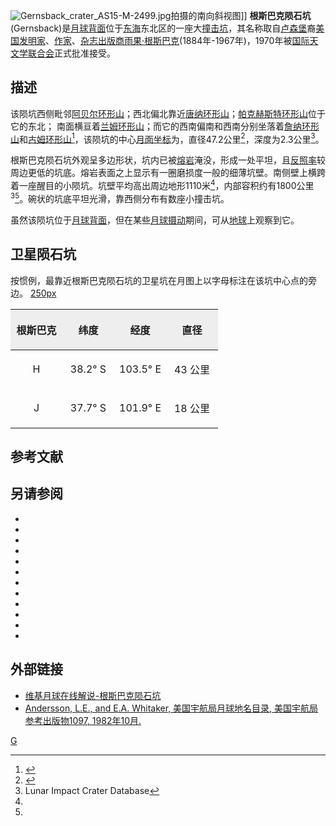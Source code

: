 {{lunar crater data|
 image=Gernsback lunar crater LRO.jpg|240px|
 caption=[[月球勘测轨道飞行器|月球勘测轨道飞行器]]拍摄的图像|
 latitude=36.53|
 N_or_S=S|
 longitude=99.53|
 E_or_W=E|
 diameter=47.2公里|
 depth=2.3公里|
 colong=261|
 eponym=[[雨果·根斯巴克|雨果·根斯巴克]]}}
[[Image:Gernsback_crater_AS15-M-2499.jpg|thumb]]拍摄的南向斜视图]]
'''根斯巴克陨石坑'''(Gernsback)是[[月球背面|月球背面]]位于[[东方海|东海]]东北区的一座大[[撞击坑|撞击坑]]，其名称取自[[卢森堡|卢森堡]]裔[[美国|美国]][[发明家|发明家]]、[[作家|作家]]、[[杂志|杂志]][[出版商|出版商]][[雨果·根斯巴克|雨果·根斯巴克]](1884年-1967年)，1970年被[[国际天文学联合会|国际天文学联合会]]正式批准接受。

==描述==
该陨坑西侧毗邻[[阿贝尔环形山|阿贝尔环形山]]；西北偏北靠近[[唐纳环形山|唐纳环形山]]；[[帕克赫斯特环形山|帕克赫斯特环形山]]位于它的东北；
南面横亘着[[兰姆环形山|兰姆环形山]]；而它的西南偏南和西南分别坐落着[[詹纳环形山|詹纳环形山]]和[[古姆环形山|古姆环形山]]<ref>{{Cite web |url=http://planetarynames.wr.usgs.gov/images/Lunar/lac_116_wac.pdf |title=Crater Gernsback on LAC-116 map |access-date=2016-07-30 |archive-date=2020-10-19 |archive-url=https://web.archive.org/web/20201019164233/https://planetarynames.wr.usgs.gov/images/Lunar/lac_116_wac.pdf |dead-url=no }}</ref>，该陨坑的中心[[月面坐标|月面坐标]]为{{Coord|36.53|S|99.53|E|globe:Moon|nogoogle=1|noosm=1}}，直径47.2公里<ref name="IAU">{{Cite web |url=http://planetarynames.wr.usgs.gov/Feature/2148 |title=Directory of the International Astronomical Union |access-date=2016-07-30 |archive-date=2020-06-09 |archive-url=https://web.archive.org/web/20200609074806/https://planetarynames.wr.usgs.gov/Feature/2148 |dead-url=no }}</ref>，深度为2.3公里<ref name=LICD>Lunar Impact Crater Database</ref>。

根斯巴克陨石坑外观呈多边形状，坑内已被[[熔岩|熔岩]]淹没，形成一处平坦，且[[反照率|反照率]]较周边更低的坑底。熔岩表面之上显示有一圈磨损度一般的细薄坑壁。南侧壁上横跨着一座醒目的小陨坑。坑壁平均高出周边地形1110米<ref name="LICD"/>，内部容积约有1800公里<sup>3</sup><ref name="LICD"/>。碗状的坑底平坦光滑，靠西侧分布有数座小撞击坑。

虽然该陨坑位于[[月球背面|月球背面]]，但在某些[[天平动|月球摄动]]期间，可从[[地球|地球]]上观察到它。

==卫星陨石坑==
按惯例，最靠近根斯巴克陨石坑的卫星坑在月图上以字母标注在该坑中心点的旁边。
[[image:Gernsback_sattelite_craters_map.jpg|250px]]

{| class="wikitable"
!width="25%" style="background:#eeeeee;" |根斯巴克
!width="25%" style="background:#eeeeee;" |纬度
!width="25%" style="background:#eeeeee;" |经度
!width="25%" style="background:#eeeeee;" |直径
|-
|align="center"|H
|align="center"|38.2° S
|align="center"|103.5° E
|align="center"|43 公里
|-
|align="center"|J
|align="center"|37.7° S
|align="center"|101.9° E
|align="center"|18 公里
|}{{clear}}
==参考文献==
{{reflist}}

==另请参阅==
{{refbegin}}
* {{cite book
  | last1 = Andersson
  | first1 = L. E.
  | last2 = Whitaker
  | first2 = E. A.
  | authorlink2 = Ewen Whitaker
  | date = 1982
  | title = [[NASA|NASA]] Catalogue of Lunar Nomenclature
  | publisher = NASA RP-1097
  | ref = harv
  }}
* {{cite web
  | last = Blue
  | first = Jennifer
  | date = July 25, 2007
  | title = Gazetteer of Planetary Nomenclature
  | publisher = [[United_States_Geological_Survey|USGS]]
  | url = http://planetarynames.wr.usgs.gov/
  | accessdate = 2007-08-05
  | ref = harv
  | archive-date = 2013-02-13
  | archive-url = https://www.webcitation.org/6EOCinkK0?url=http://planetarynames.wr.usgs.gov/
  | dead-url = no
  }}
* {{cite book
  | last1 = Bussey
  | first1 = B.
  | authorlink1 = Ben Bussey
  | last2 = Spudis
  | first2 = P.
  | authorlink2 = Paul Spudis
  | date = 2004
  | title = The Clementine Atlas of the Moon
  | publisher = Cambridge University Press
  | location = New York
  | isbn = 978-0-521-81528-4
  | ref = harv
  }}
* {{cite book
  | last1 = Cocks
  | first1 = Elijah E.
  | last2 = Cocks
  | first2 = Josiah C.
  | date = 1995
  | title = Who's Who on the Moon: A Biographical Dictionary of Lunar Nomenclature
  | url = https://archive.org/details/isbn_9780936389271
  | publisher = Tudor Publishers
  | isbn = 978-0-936389-27-1
  | ref = harv
  }}
* {{cite web
  | last = McDowell
  | first = Jonathan
  | date = July 15, 2007
  | url = http://host.planet4589.org/astro/lunar/
  | title = Lunar Nomenclature
  | publisher = Jonathan's Space Report
  | accessdate = 2007-10-24
  | ref = harv
  | archive-date = 2012-05-26
  | archive-url = https://www.webcitation.org/67wcYNfK3?url=http://host.planet4589.org/astro/lunar/
  | dead-url = no
  }}
* {{cite journal| last1 = Menzel| first1 = D. H.| last2 = Minnaert| first2 = M.| last3 = Levin| first3 = B.| last4 = Dollfus| first4 = A.| last5 = Bell| first5 = B.| title = Report on Lunar Nomenclature by the Working Group of Commission 17 of the IAU| doi = 10.1007/BF00171763| journal = Space Science Reviews| volume = 12| issue = 2| pages = 136–186| date = 1971| bibcode = 1971SSRv...12..136M| ref = harv}}
* {{cite book
  | first = Patrick
  | last = Moore
  | authorlink = Patrick Moore
  | date = 2001
  | title = On the Moon
  | url = https://archive.org/details/patrickmooreonmo00patr
  | publisher = Sterling Publishing Co.
  | isbn = 978-0-304-35469-6
  | ref = harv
  }}
* {{cite book
  | first = Fred W.
  | last = Price
  | date = 1988
  | title = The Moon Observer's Handbook
  | publisher = Cambridge University Press
  | isbn = 978-0-521-33500-3
  | ref = harv
  }}
* {{cite book
  | last = Rükl
  | first = Antonín
  | authorlink = Antonín Rükl
  | date = 1990
  | title = Atlas of the Moon
  | publisher = Kalmbach Books
  | isbn = 978-0-913135-17-4
  | ref = harv
  }}
* {{cite book
  | last = Webb
  | first = Rev. T. W.
  | authorlink = Thomas William Webb
  | date = 1962
  | title = Celestial Objects for Common Telescopes
  | url = https://archive.org/details/celestialobjects00webb
  | edition = 6th revised
  | publisher = Dover
  | isbn = 978-0-486-20917-3
  | ref = harv
  }}
* {{cite book
  | first = Ewen A.
  | last = Whitaker
  | authorlink = Ewen Whitaker
  | date = 1999
  | title = Mapping and Naming the Moon
  | publisher = Cambridge University Press
  | isbn = 978-0-521-62248-6
  | ref = harv
  }}
* {{cite book
  | first = Peter T.
  | last = Wlasuk
  | date = 2000
  | title = Observing the Moon
  | publisher = Springer
  | isbn = 978-1-85233-193-1
  | ref = harv
 }}
{{refend}}

==外部链接==
* [http://the-moon.wikispaces.com/Gernsback 维基月球在线解说-根斯巴克陨石坑] {{Wayback|url=http://the-moon.wikispaces.com/Gernsback |date=20180530145558 }}
* [http://planet4589.org/astro/lunar/RP-1097.pdf Andersson, L.E., and E.A. Whitaker,  美国宇航局月球地名目录, 美国宇航局参考出版物1097, 1982年10月.] {{Wayback|url=http://planet4589.org/astro/lunar/RP-1097.pdf |date=20141006125838 }}

[[Category:月球环形山|G]]
{{月球環形山 (G-K)}}